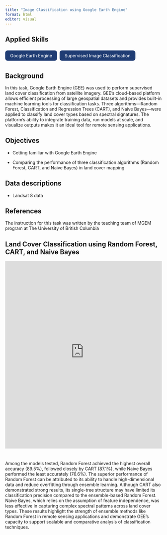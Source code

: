 ```yaml
---
title: "Image Classification using Google Earth Engine"
format: html
editor: visual
---
```


## Applied Skills

<div style="display: flex; flex-wrap: wrap; gap: 0.5rem; margin-bottom: 1.5rem;">

<span style="background-color: #1f3c73; color: white; padding: 0.5rem 1rem; border-radius: 0.5rem;">Google Earth Engine</span>

<span style="background-color: #1f3c73; color: white; padding: 0.5rem 1rem; border-radius: 0.5rem;">Supervised Image Classification</span>

</div>

::: panel-tabset
## Background

In this task, Google Earth Engine (GEE) was used to perform supervised land cover classification from satellite imagery. GEE’s cloud-based platform allows efficient processing of large geospatial datasets and provides built-in machine learning tools for classification tasks. Three algorithms—Random Forest, Classification and Regression Trees (CART), and Naive Bayes—were applied to classify land cover types based on spectral signatures. The platform’s ability to integrate training data, run models at scale, and visualize outputs makes it an ideal tool for remote sensing applications.

## Objectives

-   Getting familiar with Google Earth Engine

-   Comparing the performance of three classification algorithms (Random Forest, CART, and Naive Bayes) in land cover mapping



## Data descriptions

-   Landsat 8 data

## References

The instruction for this task was written by the teaching team of MGEM program at The University of British Columbia

:::


## Land Cover Classification using Random Forest, CART, and Naive Bayes

<iframe src="https://phungchihieu24296.users.earthengine.app/view/landcover-classification"
        width="100%"
        height="600px"
        frameborder="0"
        allowfullscreen>
</iframe>

#

Among the models tested, Random Forest achieved the highest overall accuracy (89.5%), followed closely by CART (87.1%), while Naive Bayes performed the least accurately (76.6%). The superior performance of Random Forest can be attributed to its ability to handle high-dimensional data and reduce overfitting through ensemble learning. Although CART also demonstrated strong results, its single-tree structure may have limited its classification precision compared to the ensemble-based Random Forest. Naive Bayes, which relies on the assumption of feature independence, was less effective in capturing complex spectral patterns across land cover types. These results highlight the strength of ensemble methods like Random Forest in remote sensing applications and demonstrate GEE’s capacity to support scalable and comparative analysis of classification techniques.
